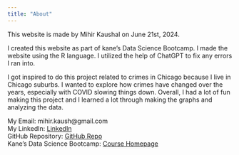 ```yaml
---
title: "About"
---
```


This website is made by Mihir Kaushal on June 21st, 2024. 

I created this website as part of kane's Data Science Bootcamp. I made the website using the R language. I utilized the help of ChatGPT to fix any errors I ran into. 

I got inspired to do this project related to crimes in Chicago because I live in Chicago suburbs. I wanted to explore how crimes have changed over the years, especially with COVID slowing things down. Overall, I had a lot of fun making this project and I learned a lot through making the graphs and analyzing the data. 


My Email: mihir.kaush@gmail.com  <br />
My LinkedIn: [LinkedIn](www.linkedin.com/in/mihir-kaushal) <br />
GitHub Repository: [GitHub Repo](https://github.com/MihirKaushal/KDSB_project) <br />
Kane's Data Science Bootcamp: [Course Homepage](https://bootcamp.davidkane.info/)
